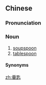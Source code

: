 ==Chinese==
{{zh-forms}}

===Pronunciation===
{{zh-pron
|m=gēngchí
|c=gang1 ci4
|cat=n
}}

===Noun===
{{zh-noun}}

# [[soupspoon]]
# [[tablespoon]]

====Synonyms====
{{zh-dial|勺子}}

[[zh:羹匙]]